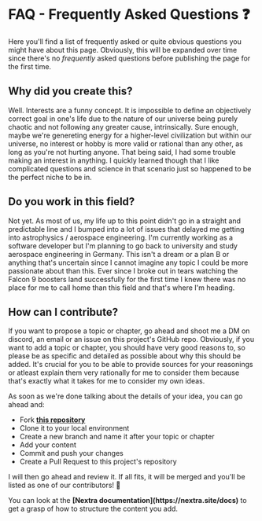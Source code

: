 
# FAQ - Frequently Asked Questions ❓
Here you'll find a list of frequently asked or quite obvious questions you might have about this page. Obviously, this will be expanded over time since there's no <em>frequently</em> asked questions before publishing the page for the first time.

## Why did you create this?
Well. Interests are a funny concept. It is impossible to define an objectively correct goal in one's life due to the nature of our universe being purely chaotic and not following any greater cause, intrinsically. Sure enough, maybe we're genereting 
energy for a higher-level civilization but within our universe, no interest or hobby is more valid or rational than any other, as long as you're not hurting anyone. That being said, I had some trouble making an interest in anything. I quickly learned though that
I like complicated questions and science in that scenario just so happened to be the perfect niche to be in. 

## Do you work in this field?
Not yet. As most of us, my life up to this point didn't go in a straight and predictable line and I bumped into a lot of issues that delayed me getting into astrophysics / aerospace engineering. I'm currently working as a software developer but I'm planning to
go back to university and study aerospace engineering in Germany. This isn't a dream or a plan B or anything that's uncertain since I cannot imagine any topic I could be more passionate about than this. Ever since I broke out in tears watching the Falcon 9 boosters land successfully
for the first time I knew there was no place for me to call home than this field and that's where I'm heading.

## How can I contribute?
If you want to propose a topic or chapter, go ahead and shoot me a DM on discord, an email or an issue on this project's GitHub repo. Obviously, if you want to add a topic or chapter, you should have very good reasons to, so please be as specific and detailed as possible
about why this should be added. It's crucial for you to be able to provide sources for your reasonings or atleast explain them very rationally for me to consider them because that's exactly what it takes for me to consider my own ideas. 

As soon as we're done talking about the details of your idea, you can go ahead and:

- Fork <strong>[this repository](https://github.com/gianlucajahn/guidetothegalaxy)</strong>
- Clone it to your local environment
- Create a new branch and name it after your topic or chapter
- Add your content
- Commit and push your changes
- Create a Pull Request to this project's repository

I will then go ahead and review it. If all fits, it will be merged and you'll be listed as one of our contributors! 🥳

<Callout type="info" emoji="ℹ️">
  You can look at the <strong>[Nextra documentation](https://nextra.site/docs)</strong> to get a grasp of how to structure the content you add.
</Callout>


